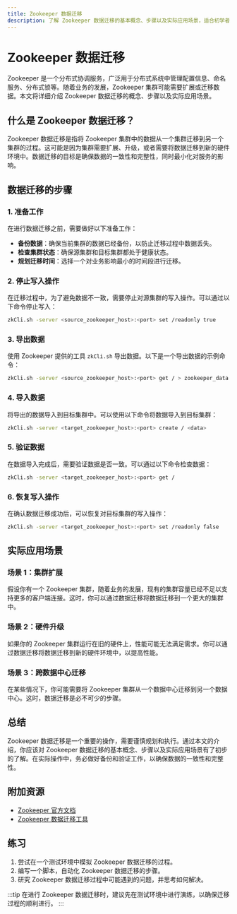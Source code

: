 ```yaml
---
title: Zookeeper 数据迁移
description: 了解 Zookeeper 数据迁移的基本概念、步骤以及实际应用场景，适合初学者学习。
---
```


# Zookeeper 数据迁移

Zookeeper 是一个分布式协调服务，广泛用于分布式系统中管理配置信息、命名服务、分布式锁等。随着业务的发展，Zookeeper 集群可能需要扩展或迁移数据。本文将详细介绍 Zookeeper 数据迁移的概念、步骤以及实际应用场景。

## 什么是 Zookeeper 数据迁移？

Zookeeper 数据迁移是指将 Zookeeper 集群中的数据从一个集群迁移到另一个集群的过程。这可能是因为集群需要扩展、升级，或者需要将数据迁移到新的硬件环境中。数据迁移的目标是确保数据的一致性和完整性，同时最小化对服务的影响。

## 数据迁移的步骤

### 1. 准备工作

在进行数据迁移之前，需要做好以下准备工作：

- **备份数据**：确保当前集群的数据已经备份，以防止迁移过程中数据丢失。
- **检查集群状态**：确保源集群和目标集群都处于健康状态。
- **规划迁移时间**：选择一个对业务影响最小的时间段进行迁移。

### 2. 停止写入操作

在迁移过程中，为了避免数据不一致，需要停止对源集群的写入操作。可以通过以下命令停止写入：

```bash
zkCli.sh -server <source_zookeeper_host>:<port> set /readonly true
```

### 3. 导出数据

使用 Zookeeper 提供的工具 `zkCli.sh` 导出数据。以下是一个导出数据的示例命令：

```bash
zkCli.sh -server <source_zookeeper_host>:<port> get / > zookeeper_data.txt
```

### 4. 导入数据

将导出的数据导入到目标集群中。可以使用以下命令将数据导入到目标集群：

```bash
zkCli.sh -server <target_zookeeper_host>:<port> create / <data>
```

### 5. 验证数据

在数据导入完成后，需要验证数据是否一致。可以通过以下命令检查数据：

```bash
zkCli.sh -server <target_zookeeper_host>:<port> get /
```

### 6. 恢复写入操作

在确认数据迁移成功后，可以恢复对目标集群的写入操作：

```bash
zkCli.sh -server <target_zookeeper_host>:<port> set /readonly false
```

## 实际应用场景

### 场景 1：集群扩展

假设你有一个 Zookeeper 集群，随着业务的发展，现有的集群容量已经不足以支持更多的客户端连接。这时，你可以通过数据迁移将数据迁移到一个更大的集群中。

### 场景 2：硬件升级

如果你的 Zookeeper 集群运行在旧的硬件上，性能可能无法满足需求。你可以通过数据迁移将数据迁移到新的硬件环境中，以提高性能。

### 场景 3：跨数据中心迁移

在某些情况下，你可能需要将 Zookeeper 集群从一个数据中心迁移到另一个数据中心。这时，数据迁移是必不可少的步骤。

## 总结

Zookeeper 数据迁移是一个重要的操作，需要谨慎规划和执行。通过本文的介绍，你应该对 Zookeeper 数据迁移的基本概念、步骤以及实际应用场景有了初步的了解。在实际操作中，务必做好备份和验证工作，以确保数据的一致性和完整性。

## 附加资源

- [Zookeeper 官方文档](https://zookeeper.apache.org/doc/current/)
- [Zookeeper 数据迁移工具](https://github.com/apache/zookeeper/tree/master/zookeeper-contrib/zookeeper-migration)

## 练习

1. 尝试在一个测试环境中模拟 Zookeeper 数据迁移的过程。
2. 编写一个脚本，自动化 Zookeeper 数据迁移的步骤。
3. 研究 Zookeeper 数据迁移过程中可能遇到的问题，并思考如何解决。

:::tip
在进行 Zookeeper 数据迁移时，建议先在测试环境中进行演练，以确保迁移过程的顺利进行。
:::